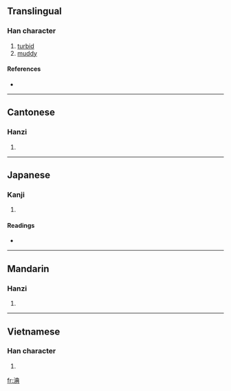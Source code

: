 ==Translingual==

===Han character===
{{Han char|rn=85|rad=水|as=08|sn=11|four=3518<sub>1</sub>|canj=水廿月金 (ETBC)}}

# [[turbid]]
# [[muddy]]

====References====
* {{Han ref|kx=0630.120|dkj=17654|dj=1032.120|hdz=31650.010|uh=6DDF|ud=28127|bh=D5EE|bd=54766}}

----

==Cantonese==

===Hanzi===
{{yue-hanzi|jyut=|y=tin2}}

# {{defn|Cantonese|sort=水08}}

----

==Japanese==

===Kanji===
{{ja-kanji|grade=|rs=水08}}

# {{defn|Japanese|sort=水08}}

====Readings====
* {{ja-readings|on=[[てん]] (ten), [[とん]] (ton)|kun=[[にごる]] (nigoru)}}

----

==Mandarin==

===Hanzi===
{{cmn-hanzi|pin=[[pèi]] ([[pei4]]), [[tiǎn]] ([[tian3]])|wg=p'ei<sup>4</sup>, t'ien<sup>3</sup>}}

# {{defn|Mandarin|sort=水08}}

----

==Vietnamese==

===Han character===
{{vi-hantu|sượng|rs=水08}}

# {{defn|Vietnamese|sort=水08}}

[[fr:淟]]